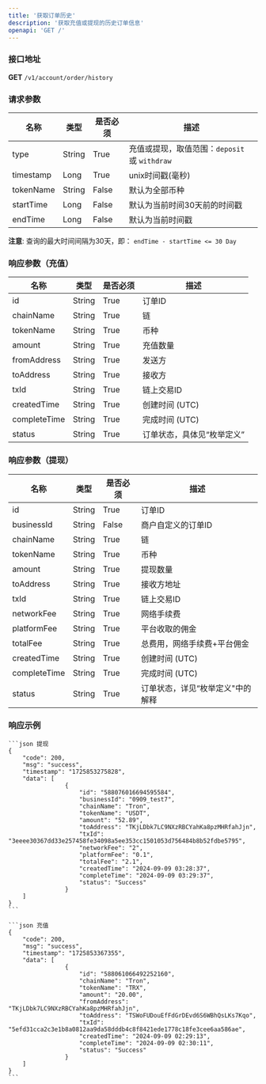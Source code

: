 ```yaml
---
title: '获取订单历史'
description: '获取充值或提现的历史订单信息'
openapi: 'GET /'
---
```


### 接口地址
**GET** `/v1/account/order/history`

### 请求参数

| 名称       | 类型 | 是否必须 | 描述                                                  |
|------------|----------|----------|-------------------------------------------------------|
| type       | String   | True     | 充值或提现，取值范围：`deposit` 或 `withdraw `            |
| timestamp  | Long     | True     | unix时间戳(毫秒)                                      |
| tokenName  | String   | False    | 默认为全部币种                                        |
| startTime  | Long     | False    | 默认为当前时间30天前的时间戳                           |
| endTime    | Long     | False    | 默认为当前时间戳                                       |

**注意**: 查询的最大时间间隔为30天，即： `endTime - startTime <= 30 Day`

### 响应参数（充值）

| 名称         | 类型 | 是否必须 | 描述                   |
|--------------|----------|----------|------------------------|
| id           | String   | True     | 订单ID                 |
| chainName    | String   | True     | 链                     |
| tokenName    | String   | True     | 币种                   |
| amount       | String   | True     | 充值数量               |
| fromAddress  | String   | True     | 发送方                 |
| toAddress    | String   | True     | 接收方                 |
| txId         | String   | True     | 链上交易ID             |
| createdTime  | String   | True     | 创建时间 (UTC)         |
| completeTime | String   | True     | 完成时间 (UTC)         |
| status       | String   | True     | 订单状态，具体见“枚举定义” |


### 响应参数（提现）

| 名称         | 类型 | 是否必须 | 描述                   |
|--------------|----------|----------|------------------------|
| id           | String   | True     | 订单ID                 |
| businessId   | String   | False    | 商户自定义的订单ID      |
| chainName    | String   | True     | 链                     |
| tokenName    | String   | True     | 币种                   |
| amount       | String   | True     | 提现数量               |
| toAddress    | String   | True     | 接收方地址             |
| txId         | String   | True     | 链上交易ID             |
| networkFee   | String   | True     | 网络手续费 |
| platformFee  | String   | True     | 平台收取的佣金         |
| totalFee     | String   | True     | 总费用，网络手续费+平台佣金 |
| createdTime  | String   | True     | 创建时间 (UTC)         |
| completeTime | String   | True     | 完成时间 (UTC)         |
| status       | String   | True     | 订单状态，详见“枚举定义"中的解释 |



### 响应示例

<CodeGroup>

    ```json 提现
    {
        "code": 200,
        "msg": "success",
        "timestamp": "1725853275828",
        "data": [
                    {
                        "id": "588076016694595584",
                        "businessId": "0909_test7",
                        "chainName": "Tron",
                        "tokenName": "USDT",
                        "amount": "52.89",
                        "toAddress": "TKjLDbk7LC9NXzRBCYahKa8pzMHRfahJjn",
                        "txId": "3eeee30367dd33e257458fe34098a5ee353cc1501053d756484b8b52fdbe5795",
                        "networkFee": "2",
                        "platformFee": "0.1",
                        "totalFee": "2.1",
                        "createdTime": "2024-09-09 03:28:37",
                        "completeTime": "2024-09-09 03:29:37",
                        "status": "Success"
                    }
        ]
    }
    ```

    ```json 充值
    {
        "code": 200,
        "msg": "success",
        "timestamp": "1725853367355",
        "data": [
                    {
                        "id": "588061066492252160",
                        "chainName": "Tron",
                        "tokenName": "TRX",
                        "amount": "20.00",
                        "fromAddress": "TKjLDbk7LC9NXzRBCYahKa8pzMHRfahJjn",
                        "toAddress": "TSWoFUDouEfFdGrDEvd6S6WBhQsLKs7Kqo",
                        "txId": "5efd31cca2c3e1b8a0812aa9da58dddb4c8f8421ede1778c18fe3cee6aa586ae",
                        "createdTime": "2024-09-09 02:29:13",
                        "completeTime": "2024-09-09 02:30:11",
                        "status": "Success"
                    }
        ]
    }
    ```

</CodeGroup>